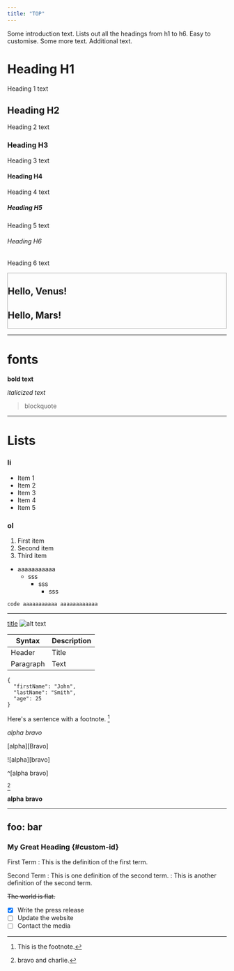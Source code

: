 ```yaml
---
title: "TOP"
---
```


Some introduction text. Lists out all the headings from h1 to h6. Easy to customise. Some more text. Additional text.

# Heading H1
Heading 1 text

## Heading H2
Heading 2 text

### Heading H3
Heading 3 text

#### Heading H4
Heading 4 text

##### Heading H5
Heading 5 text

###### Heading H6
Heading 6 text


<div style="border: solid 1px #aaa">
<h2>Hello, Venus!</h2>
<h2>Hello, Mars!</h2>
</div>

---

# fonts
**bold text**

*italicized text*
> blockquote

---

# Lists

### li
- Item 1
- Item 2
- Item 3
- Item 4
- Item 5

### ol
1. First item
2. Second item
3. Third item

* aaaaaaaaaaa
  * sss
    * sss
      * sss


`code
aaaaaaaaaaa
aaaaaaaaaaaa
`

---

[title](https://www.example.com)
![alt text](image.jpg)


| Syntax | Description |
| ----------- | ----------- |
| Header | Title |
| Paragraph | Text |

```
{
  "firstName": "John",
  "lastName": "Smith",
  "age": 25
}
```

Here's a sentence with a footnote. [^1]

[Alpha]: https://example.com

*alpha* _bravo_

[alpha][Bravo]

![alpha][bravo]

[^alpha]: bravo and charlie.

^[alpha bravo]

[^alpha]

**alpha** __bravo__

---
foo: bar
---

[^1]: This is the footnote.

### My Great Heading {#custom-id}

First Term
: This is the definition of the first term.

Second Term
: This is one definition of the second term.
: This is another definition of the second term.

~~The world is flat.~~

- [x] Write the press release
- [ ] Update the website
- [ ] Contact the media